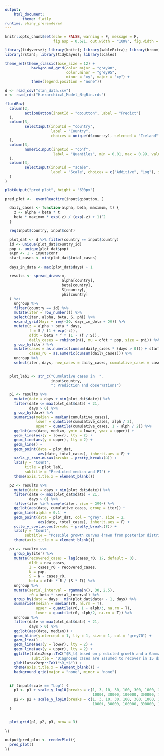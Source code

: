 ```yaml
---
output: 
    html_document:
        theme: flatly
runtime: shiny_prerendered
---
```


```r
knitr::opts_chunk$set(echo = FALSE, warning = F, message = F, 
                      fig.asp = 0.621, out.width = "100%", fig.width = 8)

library(tidyverse); library(knitr); library(kableExtra); library(broom); library(cowplot); 
library(rstan); library(tidybayes); library(scales)

theme_set(theme_classic(base_size = 12) + 
            background_grid(color.major = "grey90", 
                            color.minor = "grey95", 
                            minor = "xy", major = "xy") +
            theme(legend.position = "none"))

```

```r
d <- read_csv("stan_data.csv")
m <- read_rds("Hierarchical_Model_NegBin.rds")
```

```r
fluidRow(
  column(2,
         actionButton(inputId = "gobutton", label = "Predict")
  ),
  column(3,
         selectInput(inputId = "country",
                     label = "Country",
                     choices = unique(d$country), selected = "Iceland")
  ),
  column(3,
         numericInput(inputId = "conf",
                      label = "Quantiles", min = 0.01, max = 0.99, value = 0.95, step = 0.01)
  ),
  column(3,
         selectInput(inputId = "scale",
                     label = "Scale", choices = c("Additive", "Log"), selected = "Additive")
  )
)

plotOutput("pred_plot", height = "600px")
```


```r
pred_plot <-  eventReactive(input$gobutton, {
  
  daily_cases <- function(alpha, beta, maximum, t) {
    z <- alpha + beta * t
    beta * maximum * exp(-z) / (exp(-z) + 1)^2
  }
  
  req(input$country, input$conf)
  
  plot_dat <- d %>% filter(country == input$country)
  id <- unique(plot_dat$country_id)
  pop <- unique(plot_dat$pop)
  alph <- 1 - input$conf
  start_cases <- min(plot_dat$total_cases)
  
  days_in_data <- max(plot_dat$days) + 1
  
  results <- spread_draws(m, 
                          alpha[country],
                          beta[country], 
                          S[country],
                          phi[country]
  ) %>% 
    ungroup %>% 
    filter(country == id) %>% 
    mutate(iter = row_number()) %>% 
    select(iter, alpha, beta, S, phi) %>% 
    expand_grid(days = seq(-20, days_in_data + 50)) %>% 
    mutate(z = alpha + beta * days,
           f = S / (1 + exp(-z)),
           dfdt = beta * f * (1 - (f / S)),
           daily_cases = rnbinom(n(), mu = dfdt * pop, size = phi)) %>% 
    group_by(iter) %>% 
    mutate(cases = as.numeric(cumsum(daily_cases * (days > 0))) + start_cases,
           cases_r0 = as.numeric(cumsum(daily_cases))) %>% 
    ungroup %>% 
    select(iter, days, new_cases = daily_cases, cumulative_cases = cases, cases_r0)
  
  
  plot_lab1 <- str_c("Cumulative cases in  ", 
                     input$country, 
                     ": Prediction and observations")
  
  p1 <- results %>% 
    mutate(date = days + min(plot_dat$date)) %>% 
    filter(date <= max(plot_dat$date) + 21,
           days > 0) %>% 
    group_by(date) %>% 
    summarise(median = median(cumulative_cases),
              lower = quantile(cumulative_cases, alph / 2),
              upper = quantile(cumulative_cases, 1 - alph / 2)) %>% 
    ggplot(aes(date, median, ymin = lower, ymax = upper)) +
    geom_line(aes(y = lower), lty = 2) +
    geom_line(aes(y = upper), lty = 2) +
    geom_line() +
    geom_point(data = plot_dat,
               aes(date, total_cases), inherit.aes = F) +
    scale_y_continuous(breaks = pretty_breaks(8)) +
    labs(y = "Count",
         title = plot_lab1,
         subtitle = "Predicted median and PI") +
    theme(axis.title.x = element_blank())
  
  p2 <- results %>% 
    mutate(date = days + min(plot_dat$date)) %>% 
    filter(date <= max(plot_dat$date) + 21,
           days > 0) %>% 
    filter(iter %in% sample(iter, size = 200)) %>% 
    ggplot(aes(date, cumulative_cases, group = iter)) +
    geom_line(alpha = 0.1) +
    geom_point(data = plot_dat, col = "grey", size = 2,
               aes(date, total_cases), inherit.aes = F) +
    scale_y_continuous(breaks = pretty_breaks(8)) +
    labs(y = "Count",
         subtitle = "Possible growth curves drawn from posterior distribution") +
    theme(axis.title.x = element_blank())
  
  p3 <- results %>% 
    group_by(iter) %>% 
    mutate(recovered_cases = lag(cases_r0, 15, default = 0),
           dIdt = new_cases,
           I = cases_r0 - recovered_cases,
           N = pop,
           S = N - cases_r0,
           beta = dIdt * N / (S * I)) %>% 
    ungroup %>% 
    mutate(serial_interval = rgamma(n(), 30, 2.5),
           r0 = beta * serial_interval) %>% 
    group_by(date = days + min(plot_dat$date) - 1, days) %>% 
    summarise(median = median(r0, na.rm = T),
              upper = quantile(r0, 1 - alph/2, na.rm = T),
              lower = quantile(r0, alph/2, na.rm = T)) %>% 
    ungroup %>% 
    filter(date <= max(plot_dat$date) + 21,
           days > 0) %>% 
    ggplot(aes(date, median)) +
    geom_hline(yintercept = 1, lty = 1, size = 1, col = "grey70") +
    geom_line() +
    geom_line(aes(y = lower), lty = 2) +
    geom_line(aes(y = upper), lty = 2) +
    ggtitle(latex2exp::TeX("$R_t$ based on predicted growth and a Gamma(30, 2.5) serial interval"),
            subtitle = "Diagnosed cases are assumed to recover in 15 days") +
    ylab(latex2exp::TeX("$R_t$")) +
    theme(axis.title.x = element_blank()) +
    background_grid(major = "none", minor = "none")
  
  
  if (input$scale == "Log") {
    p1 <- p1 + scale_y_log10(breaks = c(1, 3, 10, 30, 100, 300, 1000, 3000,
                                        10000, 30000, 100000, 300000, 1000000, 3000000))
    p2 <- p2 + scale_y_log10(breaks = c(1, 3, 10, 30, 100, 300, 1000, 3000,
                                        10000, 30000, 100000, 300000, 1000000, 3000000))
  }
  
  
  plot_grid(p1, p2, p3, nrow = 3)
  
})

output$pred_plot <- renderPlot({
  pred_plot()
})
```
